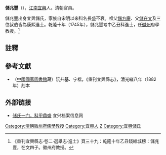 '''儲兆豐'''（{{bd|?||?|}}），[[江南省|江南]][[宜興|宜興]]人。清朝官員。

儲兆豐出身宜興儲氏，家族自宋明以來科名長盛不衰。祖父[[儲方慶|儲方慶]]、父[[儲在文|儲在文]]及三位叔伯皆為康熙進士。乾隆十年（1745年），儲兆豐考中乙丑科進士，任[[徽州|徽州]]府學教授。<ref>《重刊宜興縣志·卷二·選舉志·進士》頁三十九：乾隆十年乙丑錢維城榜：儲兆豐，在文四子。徽州府教授。</ref>

==註釋==
{{reflist}}

==參考文獻==
*（[[中國國家圖書館|中國國家圖書館]]藏）阮升基、宁楷，《重刊宜興縣志》，清光緒八年（1882年）刻本

==外部链接==
*[http://www.yxarchive.gov.cn/show_info02.asp?id=1597&iid=50 储氏一门，科甲鼎盛]{{dead link|date=2017年11月 |bot=InternetArchiveBot |fix-attempted=yes }} 宜兴档案信息网

{{乾隆十年乙丑科殿試金榜}}
{{儲方慶家族}}
{{DEFAULTSORT:Chu儲}}
[[Category:清朝徽州府儒學教授|Category:清朝徽州府儒學教授]]
[[Category:宜興人|Category:宜興人]]
[[Category:儲姓|Z]]
[[Category:宜興儲氏|Category:宜興儲氏]]